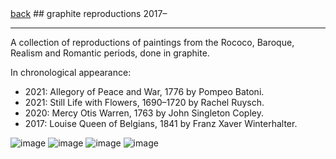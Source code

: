 
<div className="heading">
  <a className="back" href="/"><LeftArrow />back</a>
  ## graphite reproductions
  <span>2017–</span>
</div>

<hr />

A collection of reproductions of paintings from the Rococo, Baroque, Realism and Romantic periods, done in graphite.

In chronological appearance:

- 2021: Allegory of Peace and War, 1776 by Pompeo Batoni.
- 2021: Still Life with Flowers, 1690–1720 by Rachel Ruysch.
- 2020: Mercy Otis Warren, 1763 by John Singleton Copley.
- 2017: Louise Queen of Belgians, 1841 by Franz Xaver Winterhalter.

![image](https://yihui-work.s3.us-east-2.amazonaws.com/g-r_allegory.webp)
![image](https://yihui-work.s3.us-east-2.amazonaws.com/g-r_flowers.webp)
![image](https://yihui-work.s3.us-east-2.amazonaws.com/g-r_mercy.webp)
![image](https://yihui-work.s3.us-east-2.amazonaws.com/g-r_louise.webp)
